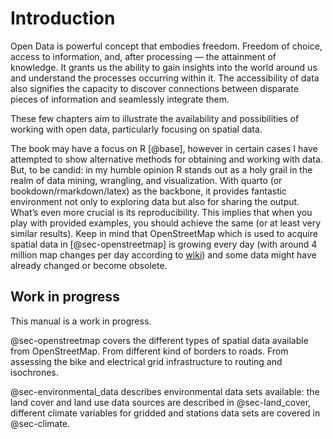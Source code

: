 # Introduction {#sec-introduction}

Open Data is powerful concept that embodies freedom. Freedom of choice, access to information, and, after processing --- the attainment of knowledge. It grants us the ability to gain insights into the world around us and understand the processes occurring within it. The accessibility of data also signifies the capacity to discover connections between disparate pieces of information and seamlessly integrate them.

These few chapters aim to illustrate the availability and possibilities of working with open data, particularly focusing on spatial data.

The book may have a focus on R [@base], however in certain cases I have attempted to show alternative methods for obtaining and working with data. But, to be candid: in my humble opinion R stands out as a holy grail in the realm of data mining, wrangling, and visualization. With quarto (or bookdown/rmarkdown/latex) as the backbone, it provides fantastic environment not only to exploring data but also for sharing the output. What's even more crucial is its reproducibility. This implies that when you play with provided examples, you should achieve the same (or at least very similar results). Keep in mind that OpenStreetMap which is used to acquire spatial data in [@sec-openstreetmap] is growing every day (with around 4 million map changes per day according to [wiki](https://wiki.openstreetmap.org/wiki/Stats)) and some data might have already changed or become obsolete.

::: callout-warning
## Work in progress

This manual is a work in progress. 
:::

@sec-openstreetmap covers the different types of spatial data available from OpenStreetMap. From different kind of borders to roads. From assessing the bike and electrical grid infrastructure to routing and isochrones.

@sec-environmental_data describes environmental data sets available: the land cover and land use data sources are described in  @sec-land_cover, different climate variables for gridded and stations data sets are covered in @sec-climate.